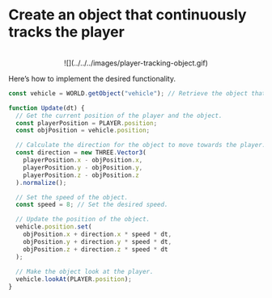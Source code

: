 
# Create an object that continuously tracks the player

<br/>
<center>
![](../../../images/player-tracking-object.gif)
</center>

Here’s how to implement the desired functionality.  

```js showLineNumbers filename="Tracking_player" copy
const vehicle = WORLD.getObject("vehicle"); // Retrieve the object that will track the player.

function Update(dt) {
  // Get the current position of the player and the object.
  const playerPosition = PLAYER.position;
  const objPosition = vehicle.position;

  // Calculate the direction for the object to move towards the player.
  const direction = new THREE.Vector3(
    playerPosition.x - objPosition.x,
    playerPosition.y - objPosition.y,
    playerPosition.z - objPosition.z
  ).normalize();

  // Set the speed of the object.
  const speed = 8; // Set the desired speed.

  // Update the position of the object.
  vehicle.position.set(
    objPosition.x + direction.x * speed * dt,
    objPosition.y + direction.y * speed * dt,
    objPosition.z + direction.z * speed * dt
  );
  
  // Make the object look at the player.
  vehicle.lookAt(PLAYER.position);
}
```
